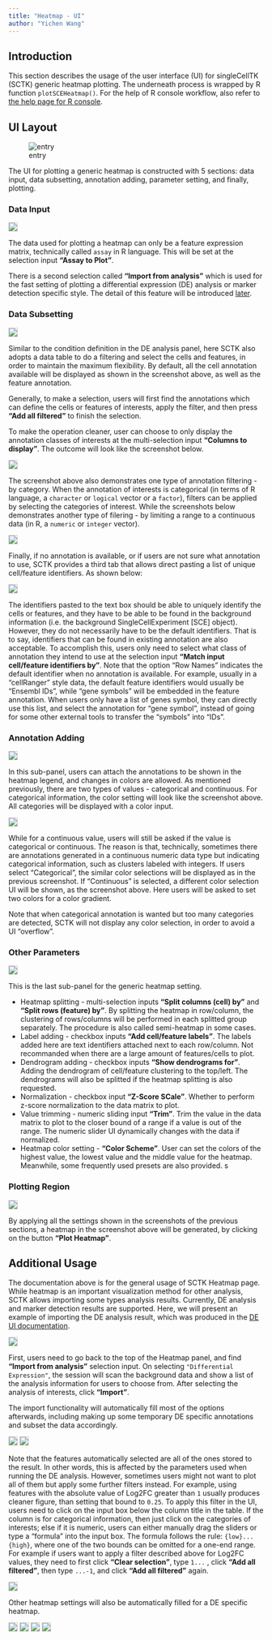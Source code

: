 ```yaml
---
title: "Heatmap - UI"
author: "Yichen Wang"
---
```


## Introduction

This section describes the usage of the user interface (UI) for singleCellTK (SCTK) generic heatmap plotting. The underneath process is wrapped by R function `plotSCEHeatmap()`. For the help of R console workflow, also refer to [the help page for R console](heatmap.html).  

## UI Layout

![entry](ui_screenshots/heatmap/hm_ui_entry.png)

The UI for plotting a generic heatmap is constructed with 5 sections: data input, data subsetting, annotation adding, parameter setting, and finally, plotting.  

### Data Input

<img src="ui_screenshots/heatmap/hm_ui_main1.png" style="border: 1px solid rgba(0,0,0,0.2)"></img>

The data used for plotting a heatmap can only be a feature expression matrix, technically called `assay` in R language. This will be set at the selection input **"Assay to Plot"**.  

There is a second selection called **"Import from analysis"** which is used for the fast setting of plotting a differential expression (DE) analysis or marker detection specific style. The detail of this feature will be introduced [later](#additional-usage).  

### Data Subsetting

<img src="ui_screenshots/heatmap/hm_ui_main2_1.png" style="border: 1px solid rgba(0,0,0,0.2)"></img>

Similar to the condition definition in the DE analysis panel, here SCTK also adopts a data table to do a filtering and select the cells and features, in order to maintain the maximum flexibility. By default, all the cell annotation available will be displayed as shown in the screenshot above, as well as the feature annotation.  

Generally, to make a selection, users will first find the annotations which can define the cells or features of interests, apply the filter, and then press **"Add all filtered"** to finish the selection.  

To make the operation cleaner, user can choose to only display the annotation classes of interests at the multi-selection input **"Columns to display"**. The outcome will look like the screenshot below.  

<img src="ui_screenshots/heatmap/hm_ui_main2_1_2.png" style="border: 1px solid rgba(0,0,0,0.2)"></img>

The screenshot above also demonstrates one type of annotation filtering - by category. When the annotation of interests is categorical (in terms of R language, a `character` or `logical` vector or a `factor`), filters can be applied by selecting the categories of interest. While the screenshots below demonstrates another type of filering - by limiting a range to a continuous data (in R, a `numeric` or `integer` vector).  

<img src="ui_screenshots/heatmap/hm_ui_main2_1_3.png" style="border: 1px solid rgba(0,0,0,0.2)"></img>

Finally, if no annotation is available, or if users are not sure what annotation to use, SCTK provides a third tab that allows direct pasting a list of unique cell/feature identifiers. As shown below:  

<img src="ui_screenshots/heatmap/hm_ui_main2_2.png" style="border: 1px solid rgba(0,0,0,0.2)"></img>

The identifiers pasted to the text box should be able to uniquely identify the cells or features, and they have to be able to be found in the background information (i.e. the background SingleCellExperiment [SCE] object). However, they do not necessarily have to be the default identifiers. That is to say, identifiers that can be found in existing annotation are also acceptable. To accomplish this, users only need to select what class of annotation they intend to use at the selection input **"Match input cell/feature identifiers by"**. Note that the option "Row Names" indicates the default identifier when no annotation is available. For example, usually in a "cellRanger" style data, the default feature identifiers would usually be "Ensembl IDs", while "gene symbols" will be embedded in the feature annotation. When users only have a list of genes symbol, they can directly use this list, and select the annotation for "gene symbol", instead of going for some other external tools to transfer the "symbols" into "IDs".  

### Annotation Adding

<img src="ui_screenshots/heatmap/hm_ui_main3_1.png" style="border: 1px solid rgba(0,0,0,0.2)"></img>

In this sub-panel, users can attach the annotations to be shown in the heatmap legend, and changes in colors are allowed. As mentioned previously, there are two types of values - categorical and continuous. For categorical information, the color setting will look like the screenshot above. All categories will be displayed with a color input.  

<img src="ui_screenshots/heatmap/hm_ui_main3_2.png" style="border: 1px solid rgba(0,0,0,0.2)"></img>

While for a continuous value, users will still be asked if the value is categorical or continuous. The reason is that, technically, sometimes there are annotations generated in a continuous numeric data type but indicating categorical information, such as clusters labeled with integers. If users select "Categorical", the similar color selections will be displayed as in the previous screenshot. If "Continuous" is selected, a different color selection UI will be shown, as the screenshot above. Here users will be asked to set two colors for a color gradient.  

Note that when categorical annotation is wanted but too many categories are detected, SCTK will not display any color selection, in order to avoid a UI "overflow".  

### Other Parameters

<img src="ui_screenshots/heatmap/hm_ui_main4.png" style="border: 1px solid rgba(0,0,0,0.2)"></img>

This is the last sub-panel for the generic heatmap setting. 

- Heatmap splitting - multi-selection inputs **"Split columns (cell) by"** and **"Split rows (feature) by"**. By splitting the heatmap in row/column, the clustering of rows/columns will be performed in each splitted group separately. The procedure is also called semi-heatmap in some cases. 
- Label adding - checkbox inputs **"Add cell/feature labels"**. The labels added here are text identifiers attached next to each row/column. Not recommanded when there are a large amount of features/cells to plot. 
- Dendrogram adding - checkbox inputs **"Show dendrograms for"**. Adding the dendrogram of cell/feature clustering to the top/left. The dendrograms will also be splitted if the heatmap splitting is also requested. 
- Normalization - checkbox input **"Z-Score SCale"**. Whether to perform z-score normalization to the data matrix to plot. 
- Value trimming - numeric sliding input **"Trim"**. Trim the value in the data matrix to plot to the closer bound of a range if a value is out of the range. The numeric slider UI dynamically changes with the data if normalized. 
- Heatmap color setting - **"Color Scheme"**. User can set the colors of the highest value, the lowest value and the middle value for the heatmap. Meanwhile, some frequently used presets are also provided. s

### Plotting Region

<img src="ui_screenshots/heatmap/hm_ui_plot1.png" style="border: 1px solid rgba(0,0,0,0.2)"></img>

By applying all the settings shown in the screenshots of the previous sections, a heatmap in the screenshot above will be generated, by clicking on the button **"Plot Heatmap"**. 

## Additional Usage

The documentation above is for the general usage of SCTK Heatmap page. While heatmap is an important visualization method for other analysis, SCTK allows importing some types analysis results. Currently, DE analysis and marker detection results are supported. Here, we will present an example of importing the DE analysis result, which was produced in the [DE UI documentation](ui_differential_expression.html).  

<img src="ui_screenshots/heatmap/hm_ui_de_1.png" style="border: 1px solid rgba(0,0,0,0.2)"></img>

First, users need to go back to the top of the Heatmap panel, and find **"Import from analysis"** selection input. On selecting `"Differential Expression"`, the session will scan the background data and show a list of the analysis information for users to choose from. After selecting the analysis of interests, click **"Import"**.  

The import functionality will automatically fill most of the options afterwards, including making up some temporary DE specific annotations and subset the data accordingly. 

<img src="ui_screenshots/heatmap/hm_ui_de_2.png" style="border: 1px solid rgba(0,0,0,0.2)"></img>
<img src="ui_screenshots/heatmap/hm_ui_de_3.png" style="border: 1px solid rgba(0,0,0,0.2)"></img>

Note that the features automatically selected are all of the ones stored to the result. In other words, this is affected by the parameters used when running the DE analysis. However, sometimes users might not want to plot all of them but apply some further filters instead. For example, using features with the absolute value of Log2FC greater than `1` usually produces cleaner figure, than setting that bound to `0.25`. To apply this filter in the UI, users need to click on the input box below the column title in the table. If the column is for categorical information, then just click on the categories of interests; else if it is numeric, users can either manually drag the sliders or type a "formula" into the input box. The formula follows the rule: `{low}...{high}`, where one of the two bounds can be omitted for a one-end range. For example if users want to apply a filter described above for Log2FC values, they need to first click **"Clear selection"**, type `1...` , click **"Add all filtered"**, then type `...-1`, and click **"Add all filtered"** again.  

<img src="ui_screenshots/heatmap/hm_ui_de_8.png" style="border: 1px solid rgba(0,0,0,0.2)"></img>

Other heatmap settings will also be automatically filled for a DE specific heatmap.  

<img src="ui_screenshots/heatmap/hm_ui_de_4.png" style="border: 1px solid rgba(0,0,0,0.2)"></img>
<img src="ui_screenshots/heatmap/hm_ui_de_5.png" style="border: 1px solid rgba(0,0,0,0.2)"></img>
<img src="ui_screenshots/heatmap/hm_ui_de_6.png" style="border: 1px solid rgba(0,0,0,0.2)"></img>
<img src="ui_screenshots/heatmap/hm_ui_de_7.png" style="border: 1px solid rgba(0,0,0,0.2)"></img>


